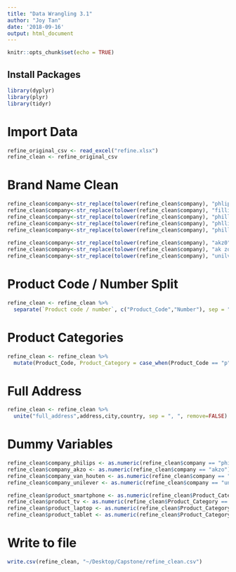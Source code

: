```yaml
---
title: "Data Wrangling 3.1"
author: "Joy Tan"
date: '2018-09-16'
output: html_document
---
```


```r
knitr::opts_chunk$set(echo = TRUE)
```

## Install Packages
 
```r
library(dyplyr)
library(plyr)
library(tidyr)
```

# Import Data

```r
refine_original_csv <- read_excel("refine.xlsx")
refine_clean <- refine_original_csv
```

# Brand Name Clean

```r
refine_clean$company<-str_replace(tolower(refine_clean$company), "phlips", "philips")
refine_clean$company<-str_replace(tolower(refine_clean$company), "fillips", "philips")
refine_clean$company<-str_replace(tolower(refine_clean$company), "phillips", "philips")
refine_clean$company<-str_replace(tolower(refine_clean$company), "phllips", "philips")
refine_clean$company<-str_replace(tolower(refine_clean$company), "phillps", "philips")
                              
refine_clean$company<-str_replace(tolower(refine_clean$company), "akz0", "akzo")
refine_clean$company<-str_replace(tolower(refine_clean$company), "ak zo", "akzo")
refine_clean$company<-str_replace(tolower(refine_clean$company), "unilver", "unilever")

```

# Product Code / Number Split

```r
refine_clean <- refine_clean %>%
  separate(`Product code / number`, c("Product_Code","Number"), sep = "-", remove = FALSE)
```

# Product Categories

```r
refine_clean <- refine_clean %>%
  mutate(Product_Code, Product_Category = case_when(Product_Code == "p" ~ "Smartphone", Product_Code == "x" ~ "Laptop", Product_Code == "v" ~ "TV", Product_Code == "q" ~ "Tablet"))
```

# Full Address

```r
refine_clean <- refine_clean %>%
  unite("full_address",address,city,country, sep = ", ", remove=FALSE)
```

# Dummy Variables

```r

refine_clean$company_philips <- as.numeric(refine_clean$company == "philips")
refine_clean$company_akzo <- as.numeric(refine_clean$company == "akzo")
refine_clean$company_van_houten <- as.numeric(refine_clean$company == "van houten")
refine_clean$company_unilever <- as.numeric(refine_clean$company == "unilever")

refine_clean$product_smartphone <- as.numeric(refine_clean$Product_Category == "Smartphone")
refine_clean$product_tv <- as.numeric(refine_clean$Product_Category == "TV")
refine_clean$product_laptop <- as.numeric(refine_clean$Product_Category == "Laptop")
refine_clean$product_tablet <- as.numeric(refine_clean$Product_Category == "Tablet")

```

# Write to file

```r
write.csv(refine_clean, "~/Desktop/Capstone/refine_clean.csv")
```


